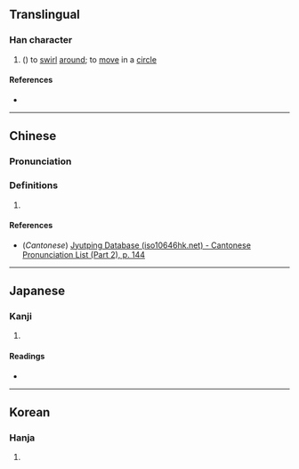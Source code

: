 {{character info/new}}
==Translingual==

===Han character===
{{Han char|rn=85|rad=水|as=12|sn=15|four=36196|canj=EAYF|ids=⿰氵景}}

# {{lb|zh|water}} ({{zh-only|浻澋}}) to [[swirl]] [[around]]; to [[move]] in a [[circle]]

====References====
* {{Han ref|kx=0651.360|dkj=18326|dj=1062.040|hdz=31740.120|uh=6F8B|ud=28555|bh=E65A|bd=58970}}

----

==Chinese==
{{zh-forms}}

===Pronunciation===
{{zh-pron
|m=hòng
|c=wang6
|mc=y
|oc=y
|ma=
|cat=v
}}

===Definitions===
{{zh-hanzi}}

# {{rfdef|lang=zh}}

====References====
* (''Cantonese'') [http://www.iso10646hk.net/jp/document/download.jsp Jyutping Database (iso10646hk.net) - Cantonese Pronunciation List (Part 2), p. 144]

----

==Japanese==

===Kanji===
{{ja-kanji|grade=|rs=水12}}

# {{defn|lang=ja|sort=水12}}

====Readings====
* {{ja-readings|on=[[こう]] (kō), [[ぎょう]] (gyō), [[けい]] (kei)|kun=[[めぐる]] (meguru)}}

----

==Korean==

===Hanja===
{{ko-hanja|hangeul=횡|eumhun=|rv=hoeng|mr=hoeng|y=hoyng}}

# {{defn|lang=ko|sort=水12}}